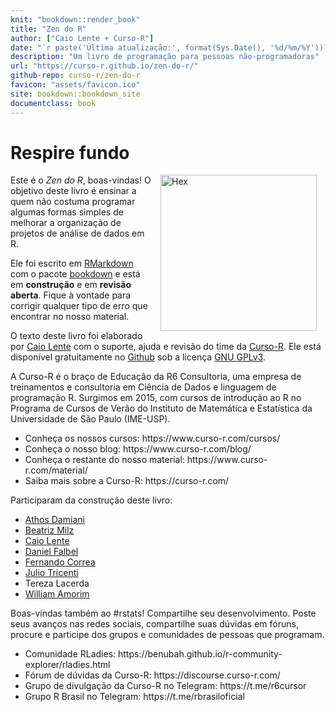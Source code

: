 ```yaml
---
knit: "bookdown::render_book"
title: "Zen do R"
author: ["Caio Lente + Curso-R"]
date: "`r paste('Última atualização:', format(Sys.Date(), '%d/%m/%Y'))`"
description: "Um livro de programação para pessoas não-programadoras"
url: "https://curso-r.github.io/zen-do-r/"
github-repo: curso-r/zen-do-r
favicon: "assets/favicon.ico"
site: bookdown::bookdown_site
documentclass: book
---
```


# Respire fundo {-}

<img src="assets/hex.png" width="250" alt="Hex" align="right" style="margin: 0 1em 0 1em" /> Este é o *Zen do R*, boas-vindas! O objetivo deste livro é ensinar a quem não costuma programar algumas formas simples de melhorar a organização de projetos de análise de dados em R.

Ele foi escrito em [RMarkdown](https://rmarkdown.rstudio.com/) com o pacote
[bookdown](https://bookdown.org/) e está em **construção** e em
**revisão aberta**. Fique à vontade para corrigir qualquer tipo de erro que
encontrar no nosso material.

O texto deste livro foi elaborado por [Caio Lente](https://github.com/clente) com o
suporte, ajuda e revisão do time da [Curso-R](https://www.curso-r.com/). Ele
está disponível gratuitamente no [Github](https://github.com/curso-r/zen-do-r)
sob a licença [GNU GPLv3](https://www.gnu.org/licenses/gpl-3.0.en.html).

A Curso-R é o braço de Educação da R6 Consultoria, uma empresa de treinamentos e
consultoria em Ciência de Dados e linguagem de programação R. Surgimos em 2015,
com cursos de introdução ao R no Programa de Cursos de Verão do Instituto de
Matemática e Estatística da Universidade de São Paulo (IME-USP).

- Conheça os nossos cursos: https://www.curso-r.com/cursos/
- Conheça o nosso blog: https://www.curso-r.com/blog/
- Conheça o restante do nosso material: https://www.curso-r.com/material/
- Saiba mais sobre a Curso-R: https://curso-r.com/

Participaram da construção deste livro:

- [Athos Damiani](https://twitter.com/athos_damiani)
- [Beatriz Milz](https://twitter.com/beamilz)
- [Caio Lente](https://twitter.com/clente_)
- [Daniel Falbel](https://twitter.com/dfalbel)
- [Fernando Correa](https://twitter.com/Azeloc)
- [Julio Tricenti](https://twitter.com/jtrecenti)
- Tereza Lacerda
- [William Amorim](https://twitter.com/wamorim_)

Boas-vindas também ao #rstats! Compartilhe seu desenvolvimento. Poste seus
avanços nas redes sociais, compartilhe suas dúvidas em fóruns, procure e
participe dos grupos e comunidades de pessoas que programam.

- Comunidade RLadies: https://benubah.github.io/r-community-explorer/rladies.html
- Fórum de dúvidas da Curso-R: https://discourse.curso-r.com/
- Grupo de divulgação da Curso-R no Telegram: https://t.me/r6cursor
- Grupo R Brasil no Telegram: https://t.me/rbrasiloficial
